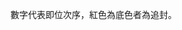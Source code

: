 數字代表即位次序，紅色為底色者為追封。

{{chart/start}}
{{chart| | | | AAA | | | | |AAA='''[[朱元璋]]'''}}
{{chart| | | | |!| | | | | |}}
{{chart| | | | AAA | | | | |AAA='''周定王'''<br>'''[[朱橚]]'''<sup>1</sup>}}
{{chart| | |,|-|^|-|.| | | |}}
{{chart| | AAA | | BBB | | |AAA='''周憲王'''<br>'''[[朱有燉]]'''<sup>2</sup>|BBB='''周簡王'''<br>'''[[朱有爝]]<sup>3</sup>}}
{{chart| | |,|-|-|-|(| | | |}}
{{chart| | AAA | | BBB | | |AAA='''周靖王'''<br>'''[[朱子垕]]'''<sup>4</sup>|BBB='''周懿王'''<br>'''[[朱子埅]]<sup>5</sup>}}
{{chart| | | | |,|-|'| | | |}}
{{chart| | | | AAA | | | | |AAA='''周惠王'''<br>'''[[朱同䥝]]'''<sup>6</sup>}}
{{chart| | | | |!| | | | | |}}
{{chart| | | | AAA | | | | |AAA='''周悼王'''<br>'''[[朱安㶇]]
|boxstyle_ AAA =background-color: #faa;}}
{{chart| | | | |!| | | | | |}}
{{chart| | | | AAA | | | | |AAA='''周恭王'''<br>'''[[朱睦㰂]]'''<sup>7</sup>}}
{{chart| | | | |!| | | | | |}}
{{chart| | | | AAA | | | | |AAA='''周康王'''<br>'''[[朱勤熄]]'''
|boxstyle_ AAA =background-color: #faa;}}
{{chart| | | | |!| | | | | |}}
{{chart| | | | AAA | | | | |AAA='''周莊王'''<br>'''[[朱朝堈]]'''<sup>8</sup>}}
{{chart| | | | |!| | | | | |}}
{{chart| | | | AAA | | | | |AAA='''周敬王'''<br>'''[[朱在鋌]]'''<sup>9</sup>}}
{{chart| | | | |!| | | | | |}}
{{chart| | | | AAA | | | | |AAA='''周端王'''<br>'''[[朱肅溱]]'''<sup>10</sup>}}
{{chart| | | | |!| | | | | |}}
{{chart| | | | AAA | | | | |AAA='''周孝王'''<br>'''[[朱恭枵]]'''<sup>11</sup>}}
{{chart| | | | |!| | | | | |}}
{{chart| | | | AAA | | | | |AAA=[[朱紹⿱冏火|朱紹]][[File:⿱冏火.png|15px]]}}
{{chart| | |,|-|^|-|.| | | |}}
{{chart| | AAA | | BBB | | |AAA='''周王'''<br>'''[[朱倫奎]]'''<sup>12</sup>|BBB='''周王'''<br>'''[[朱倫聖]]'''<sup>13</sup>}}
{{chart| | |`|-|.| | | | | |}}
{{chart| | | | AAA | | | | |AAA=[[朱敷錚]]}}
{{chart/end}}